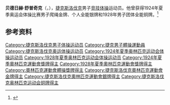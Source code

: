 {{NoteTA|G1=Sports}}
'''贝德日赫·舒普奇克'''（{{lang-cs|Bedřich Šupčík}}，{{bd|1898年|10月22日|1957年|7月11日}}），[[捷克斯洛伐克|捷克斯洛伐克]]男子[[竞技体操|竞技体操]]运动员。他曾获得1924年夏季奥运会体操比赛男子爬绳金牌、个人全能银牌和1928年男子团体全能铜牌。<ref>{{Cite web|title=Bedřich SUPCIK|url=https://www.olympic.org/bedrich-supcik|accessdate=2021-03-28|work=International Olympic Committee|archive-date=2017-03-27|archive-url=https://web.archive.org/web/20170327031928/https://www.olympic.org/bedrich-supcik|dead-url=no}}</ref>

== 参考资料 ==
{{reflist}}

{{Authority control}}
{{DEFAULTSORT:Šupčík, Bedřich}}
[[Category:捷克斯洛伐克男子体操运动员|Category:捷克斯洛伐克男子体操运动员]]
[[Category:捷克男子體操運動員|Category:捷克男子體操運動員]]
[[Category:捷克斯洛伐克奥运体操运动员|Category:捷克斯洛伐克奥运体操运动员]]
[[Category:1924年夏季奥林匹克运动会体操运动员|Category:1924年夏季奥林匹克运动会体操运动员]]
[[Category:1928年夏季奥林匹克运动会体操运动员|Category:1928年夏季奥林匹克运动会体操运动员]]
[[Category:1924年夏季奧林匹克運動會獎牌得主|Category:1924年夏季奧林匹克運動會獎牌得主]]
[[Category:1928年夏季奧林匹克運動會獎牌得主|Category:1928年夏季奧林匹克運動會獎牌得主]]
[[Category:奧林匹克運動會體操獎牌得主|Category:奧林匹克運動會體操獎牌得主]]
[[Category:捷克斯洛伐克奧林匹克運動會金牌得主|Category:捷克斯洛伐克奧林匹克運動會金牌得主]]
[[Category:捷克斯洛伐克奧林匹克運動會銀牌得主|Category:捷克斯洛伐克奧林匹克運動會銀牌得主]]
[[Category:捷克斯洛伐克奥林匹克运动会铜牌得主|Category:捷克斯洛伐克奥林匹克运动会铜牌得主]]